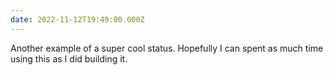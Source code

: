 ```yaml
---
date: 2022-11-12T19:49:00.000Z
---
```


Another example of a super cool status. Hopefully I can spent as much time using this as I did building it.
